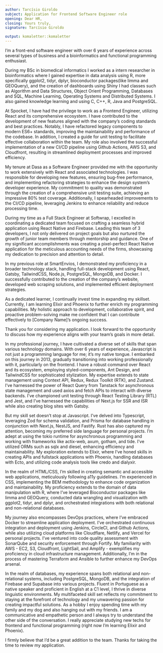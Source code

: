 ```yaml
---
author: Tarcísio Giroldo
subject: Application for Frontend Software Engineer role
opening: Dear HR,
closing: Yours truly,
signature: Tarcísio Giroldo

output: komaletter::komaletter
---
```


I'm a front-end software engineer with over 6 years of experience across several types of business and a bioinformatics and functional programming enthusiast.

During my BSc in biomedical informatics I worked as a intern researcher in bioinformatics where I gained expertise in data analysis using R, more specifically ggplot2, tidyr, dplyr, bioconductor packages(like limma and GEOQuery), and the creation of dashboards using Shiny
I had classes such as Algorithm and Data Structures, Object Orient Programming, Databases and SQL, Machine Learning, Operating Systems and Distributed Systems.
I also gained knowledge learning and using C, C++, R, Java and PostgreSQL.

At Spocket, I have had the privilege to work as a Frontend Engineer, utilizing React and its comprehensive ecosystem. I have contributed to the development of new features aligned with the company's coding standards and best practices. Notably, I have refactored legacy components to modern ES6+ standards, improving the maintainability and performance of the codebase. In addition, I created a guide for unit testing to facilitate effective collaboration within the team. My role also involved the successful implementation of a new CI/CD pipeline using Github Actions, AWS S3, and Cloudfront, resulting in streamlined deployment processes and improved efficiency.

My tenure at Dasa as a Software Engineer provided me with the opportunity to work extensively with React and associated technologies. I was responsible for developing new features, ensuring bug-free performance, and implementing refactoring strategies to enhance the design system's developer experience. My commitment to quality was demonstrated through the creation of a comprehensive unit testing suite, achieving an impressive 80% test coverage. Additionally, I spearheaded improvements to the CI/CD pipeline, leveraging Jenkins to enhance reliability and reduce processing time.

During my time as a Full Stack Engineer at Softwrap, I excelled in coordinating a dedicated team focused on crafting a seamless hybrid application using React Native and Firebase. Leading this team of 3 developers, I not only delivered on project goals but also nurtured the growth of junior team members through mentorship and guidance. One of my significant accomplishments was creating a pixel-perfect React Native application for the meticulous accounting needs of the firms, showcasing my dedication to precision and attention to detail.

In my previous role at SmartEnvios, I demonstrated my proficiency in a broader technology stack, handling full-stack development using React, Gatsby, TailwindCSS, Node.js, PostgreSQL, MongoDB, and Docker. I successfully contributed to the creation of the company's website, developed web scraping solutions, and implemented efficient deployment strategies.

As a dedicated learner, I continually invest time in expanding my skillset. Currently, I am learning Elixir and Phoenix to further enrich my programming capabilities. My holistic approach to development, collaborative spirit, and proactive problem-solving make me confident that I can contribute effectively to [Company Name]'s ongoing success.

Thank you for considering my application. I look forward to the opportunity to discuss how my experience aligns with your team's goals in more detail.


In my professional journey, I have cultivated a diverse set of skills that span various technology domains. With over 6 years of experience, Javascript is not just a programming language for me; it's my native tongue. I embarked on this journey in 2013, gradually transitioning into working professionally with it, particularly on the frontend. I have a robust command over React and its ecosystem, employing styled-components, Ant Design, and TailwindCSS for sophisticated stylization. My expertise extends to state management using Context API, Redux, Redux Toolkit (RTK), and Zustand. I've harnessed the power of React Query from Tanstack for asynchronous state management and used axios and fetch APIs to interact with diverse backends. I've championed unit testing through React Testing Library (RTL) and Jest, and I've harnessed the capabilities of Next.js for SSR and ISR while also creating blog sites with Gatsby.

But my skill set doesn't stop at Javascript. I've delved into Typescript, leveraging Zod for schema validation, and Prisma for database handling in conjunction with Next.js, NestJS, and Fastify. Rust has also captured my attention, becoming my preferred side language for personal projects. I'm adept at using the tokio runtime for asynchronous programming and working with frameworks like actix-web, axum, gotham, and tide. I've utilized ORMs such as sqlx and diesel, enhancing efficiency and maintainability. My exploration extends to Elixir, where I've honed skills in creating APIs and fullstack applications with Phoenix, handling databases with Ecto, and utilizing code analysis tools like credo and dialyxir.

In the realm of HTML/CSS, I'm skilled in creating semantic and accessible web applications, meticulously following a11y guidelines. I'm experienced in CSS, implementing the BEM methodology to enhance code organization and maintainability. My proficiency extends to the domain of data manipulation with R, where I've leveraged Bioconductor packages like limma and GEOQuery, conducted data wrangling and visualization with ggplot2, tidyr, and dplyr, and orchestrated integrations with both relational and non-relational databases.

My journey also encompasses DevOps practices, where I've embraced Docker to streamline application deployment. I've orchestrated continuous integration and deployment using Jenkins, CircleCI, and Github Actions, while also utilizing cloud platforms like Cloudflare, Netlify, and Vercel for personal projects. I've ventured into code quality assessment with SonarQube and security enforcement through Fortify. My familiarity with AWS - EC2, S3, Cloudfront, LightSail, and Amplify - exemplifies my proficiency in cloud infrastructure management. Additionally, I'm in the process of mastering Terraform and Ansible to further enhance my DevOps arsenal.

In the realm of databases, my experience spans both relational and non-relational systems, including PostgreSQL, MongoDB, and the integration of Firebase and Supabase into various projects. Fluent in Portuguese as a native speaker and proficient in English at a C1 level, I thrive in diverse linguistic environments. My multifaceted skill set reflects my commitment to staying at the forefront of technology and my unwavering passion for creating impactful solutions.
As a hobby I enjoy spending time with my family and my dog ​​and also hanging out with my friends. I am a communicative and empathetic person and I always try to understand the other side of the conversation. I really appreciate studying new techs for frontend and functional programming (right now I'm learning Elixir and Phoenix).

I firmly believe that I’d be a great addition to the team. Thanks for taking the time to review my application.


